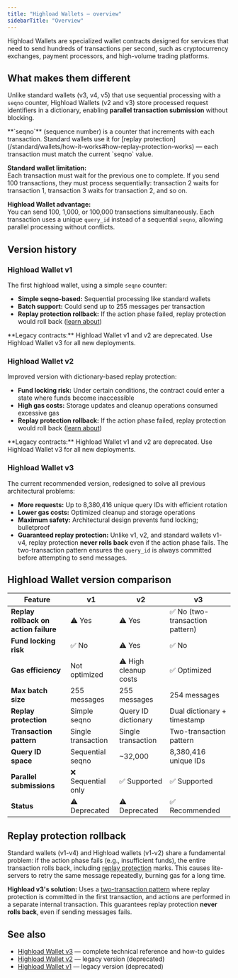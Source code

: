 ```yaml
---
title: "Highload Wallets — overview"
sidebarTitle: "Overview"
---
```



Highload Wallets are specialized wallet contracts designed for services that need to send hundreds of transactions per second, such as cryptocurrency exchanges, payment processors, and high-volume trading platforms.

## What makes them different

Unlike standard wallets (v3, v4, v5) that use sequential processing with a `seqno` counter, Highload Wallets (v2 and v3) store processed request identifiers in a dictionary, enabling **parallel transaction submission** without blocking.

<Aside>
  **`seqno`** (sequence number) is a counter that increments with each transaction. Standard wallets use it for [replay protection](/standard/wallets/how-it-works#how-replay-protection-works) — each transaction must match the current `seqno` value.
</Aside>

**Standard wallet limitation:**\
Each transaction must wait for the previous one to complete. If you send 100 transactions, they must process sequentially: transaction 2 waits for transaction 1, transaction 3 waits for transaction 2, and so on.

**Highload Wallet advantage:**\
You can send 100, 1,000, or 100,000 transactions simultaneously. Each transaction uses a unique `query_id` instead of a sequential `seqno`, allowing parallel processing without conflicts.

## Version history

### Highload Wallet v1

The first highload wallet, using a simple `seqno` counter:

- **Simple seqno-based:** Sequential processing like standard wallets
- **Batch support:** Could send up to 255 messages per transaction
- **Replay protection rollback:** If the action phase failed, replay protection would roll back ([learn about](#replay-protection-rollback))

<Aside
  type="danger"
>
  **Legacy contracts:** Highload Wallet v1 and v2 are deprecated. Use Highload Wallet v3 for all new deployments.
</Aside>

### Highload Wallet v2

Improved version with dictionary-based replay protection:

- **Fund locking risk:** Under certain conditions, the contract could enter a state where funds become inaccessible
- **High gas costs:** Storage updates and cleanup operations consumed excessive gas
- **Replay protection rollback:** If the action phase failed, replay protection would roll back ([learn about](#replay-protection-rollback))

<Aside
  type="danger"
>
  **Legacy contracts:** Highload Wallet v1 and v2 are deprecated. Use Highload Wallet v3 for all new deployments.
</Aside>

### Highload Wallet v3

The current recommended version, redesigned to solve all previous architectural problems:

- **More requests:** Up to 8,380,416 unique query IDs with efficient rotation
- **Lower gas costs:** Optimized cleanup and storage operations
- **Maximum safety:** Architectural design prevents fund locking; bulletproof
- **Guaranteed replay protection:** Unlike v1, v2, and standard wallets v1-v4, replay protection **never rolls back** even if the action phase fails. The two-transaction pattern ensures the `query_id` is always committed before attempting to send messages.

## Highload Wallet version comparison

| Feature                               | v1                 | v2                    | v3                             |
| ------------------------------------- | ------------------ | --------------------- | ------------------------------ |
| **Replay rollback on action failure** | ⚠️ Yes             | ⚠️ Yes                | ✅ No (two-transaction pattern) |
| **Fund locking risk**                 | ✅ No               | ⚠️ Yes                | ✅ No                           |
| **Gas efficiency**                    | Not optimized      | ⚠️ High cleanup costs | ✅ Optimized                    |
| **Max batch size**                    | 255 messages       | 255 messages          | 254 messages                   |
| **Replay protection**                 | Simple seqno       | Query ID dictionary   | Dual dictionary + timestamp    |
| **Transaction pattern**               | Single transaction | Single transaction    | Two-transaction pattern        |
| **Query ID space**                    | Sequential seqno   | \~32,000              | 8,380,416 unique IDs           |
| **Parallel submissions**              | ❌ Sequential only  | ✅ Supported           | ✅ Supported                    |
| **Status**                            | ⚠️ Deprecated      | ⚠️ Deprecated         | ✅ Recommended                  |

## Replay protection rollback

Standard wallets (v1-v4) and Highload wallets (v1-v2) share a fundamental problem: if the action phase fails (e.g., insufficient funds), the entire transaction rolls back, including [replay protection](/standard/wallets/how-it-works#how-replay-protection-works) marks. This causes lite-servers to retry the same message repeatedly, burning gas for a long time.

**Highload v3's solution:** Uses a [two-transaction pattern](/standard/wallets/highload/v3/specification#why-internal-messages-to-self%3F) where replay protection is committed in the first transaction, and actions are performed in a separate internal transaction. This guarantees replay protection **never rolls back**, even if sending messages fails.

## See also

- [Highload Wallet v3](/standard/wallets/highload/v3/specification) — complete technical reference and how-to guides
- [Highload Wallet v2](/standard/wallets/highload/v2/specification) — legacy version (deprecated)
- [Highload Wallet v1](https://github.com/ton-blockchain/ton/blob/4ebd7412c52248360464c2df5f434c8aaa3edfe1/crypto/smartcont/highload-wallet-code.fc) — legacy version (deprecated)
